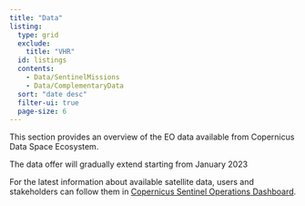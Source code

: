 ```yaml
---
title: "Data"
listing:
  type: grid
  exclude:
    title: "VHR"
  id: listings
  contents:
    - Data/SentinelMissions
    - Data/ComplementaryData
  sort: "date desc"
  filter-ui: true
  page-size: 6
---
```

This section provides an overview of the EO data available from Copernicus Data Space Ecosystem.

The data offer will gradually extend starting from January 2023 

For the latest information about available satellite data, users and stakeholders can follow them in [Copernicus Sentinel Operations Dashboard](Data/Others/Dashboard.qmd).  


::: {#listings}
:::